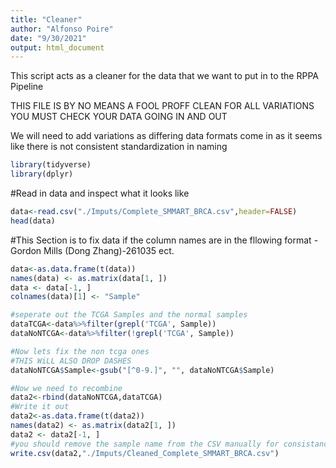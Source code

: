 ---
title: "Cleaner"
author: "Alfonso Poire"
date: "9/30/2021"
output: html_document
---
This script acts as a cleaner for the data that we want to put in to the RPPA Pipeline 

THIS FILE IS BY NO MEANS A FOOL PROFF CLEAN FOR ALL VARIATIONS YOU MUST CHECK YOUR DATA GOING IN AND OUT 

We will need to add variations as differing data formats come in as it seems like there is not consistent standardization in naming 

```{r}
library(tidyverse)
library(dplyr)
```
#Read in data and inspect what it looks like 
```{r}
data<-read.csv("./Imputs/Complete_SMMART_BRCA.csv",header=FALSE)
head(data)
```


#This Section is to fix data if the column names are in the fllowing format
  -Gordon Mills (Dong Zhang)-261035 ect.
```{r}
data<-as.data.frame(t(data))
names(data) <- as.matrix(data[1, ])
data <- data[-1, ]
colnames(data)[1] <- "Sample"

#seperate out the TCGA Samples and the normal samples
dataTCGA<-data%>%filter(grepl('TCGA', Sample))
dataNoNTCGA<-data%>%filter(!grepl('TCGA', Sample))

#Now lets fix the non tcga ones
#THIS WiLL ALSO DROP DASHES
dataNoNTCGA$Sample<-gsub("[^0-9.]", "", dataNoNTCGA$Sample)

#Now we need to recombine 
data2<-rbind(dataNoNTCGA,dataTCGA)
#Write it out 
data2<-as.data.frame(t(data2))
names(data2) <- as.matrix(data2[1, ])
data2 <- data2[-1, ]
#you should remove the sample name from the CSV manually for consistancy
write.csv(data2,"./Imputs/Cleaned_Complete_SMMART_BRCA.csv")
```

